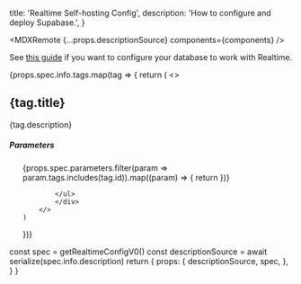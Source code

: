 
  title: 'Realtime Self-hosting Config',
  description: 'How to configure and deploy Supabase.',
}

<MDXRemote {...props.descriptionSource} components={components} />

See [this guide](/docs/guides/realtime/bring-your-own-database) if you want to configure your database to work with Realtime.

<div>
{props.spec.info.tags.map(tag => {
    return (
        <>
            <h2 className="text-scale-1200">{tag.title}</h2>
            <p className="text-scale-1000">{tag.description}</p>
            <div className="not-prose">
            <h5 className="text-base text-scale-1200 mb-3">Parameters</h5>
            <ul>
                {props.spec.parameters.filter(param => param.tags.includes(tag.id)).map((param) => {
                    return <Param name={param.title} type={param.type} description={param.description} required={param.required} />
                })}

            </ul>
            </div>
        </>
    )

})}

</div>



  const spec = getRealtimeConfigV0()
  const descriptionSource = await serialize(spec.info.description)
  return {
    props: {
      descriptionSource,
      spec,
    },
  }
}

